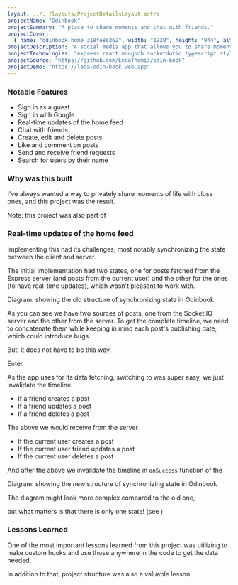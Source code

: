 ```yaml
---
layout: ../../layouts/ProjectDetailsLayout.astro
projectName: "Odinbook"
projectSummary: "A place to share moments and chat with friends."
projectCover:
  { name: "odinbook_home_318fe8e362", width: "1920", height: "944", alt: "" }
projectDescription: "A social media app that allows you to share moments of your life, and gives you the ability to chat with friends."
projectTechnologies: "express react mongodb socketdotio typescript styledcomponents jest testinglibrary"
projectSource: "https://github.com/LedaThemis/odin-book"
projectDemo: "https://leda-odin-book.web.app"
---
```



### Notable Features

- Sign in as a guest
- Sign in with Google
- Real-time updates of the home feed
- Chat with friends
- Create, edit and delete posts
- Like and comment on posts
- Send and receive friend requests
- Search for users by their name

### Why was this built

I've always wanted a way to privately share moments of life with close ones, and this project was the result.

Note: this project was also part of <ExternalLink name="The Odin Project" url="https://www.theodinproject.com/" altText="" />

### Real-time updates of the home feed

Implementing this had its challenges, most notably synchronizing the state between the client and server.

The initial implementation had two states, one for posts fetched from the Express server (and posts from the current user) and the other for the <ExternalLink name="Socket.IO" url="https://socket.io/" altText="" /> ones (to have real-time updates), which wasn't pleasant to work with.

<CldImage
  src="odinbook_initial_sync_structure_d2ec9cfc5b"
  width="381"
  height="402"
  alt=""
  optimize={false}
/>
Diagram: showing the old structure of synchronizing state in Odinbook

As you can see we have two sources of posts, one from the Socket.IO server and the other from the <ExternalLink name="Express" url="https://expressjs.com/" altText="" /> server. To get the complete timeline, we need to concatenate them while keeping in mind each post's publishing date, which could introduce bugs.

But! it does not have to be this way.

Enter <ExternalLink name="Query Invalidation" url="https://tanstack.com/query/v4/docs/guides/query-invalidation" altText="" />

As the app uses <ExternalLink name="Tanstack Query" url="https://tanstack.com/query/v4" altText="" /> for its data fetching, switching to <ExternalLink name="Query Invalidation" url="https://tanstack.com/query/v4/docs/guides/query-invalidation" altText="" /> was super easy, we just invalidate the timeline

- If a friend creates a post
- If a friend updates a post
- If a friend deletes a post

The above we would receive from the <ExternalLink name="Socket.IO" url="https://socket.io/" altText="" /> server

- If the current user creates a post
- If the current user friend updates a post
- If the current user deletes a post

And after the above we invalidate the timeline in `onSuccess` function of the <ExternalLink name="mutation" url="https://tanstack.com/query/v4/docs/guides/mutations" altText="" />

<CldImage
  src="odinbook_new_invalidate_query_sync_structure_d7c13fd302"
  width="531"
  height="401"
  alt=""
  optimize={false}
/>
Diagram: showing the new structure of synchronizing state in Odinbook

The diagram might look more complex compared to the old one, 

but what matters is that there is only one state! (see <ExternalLink name="Single source of truth" url="https://en.wikipedia.org/wiki/Single_source_of_truth" altText="" />)

### Lessons Learned

One of the most important lessons learned from this project was utilizing <ExternalLink name="Tanstack Query" url="https://tanstack.com/query/v4" altText="" /> to make custom hooks and use those anywhere in the code to get the data needed.

In addition to that, project structure was also a valuable lesson.
